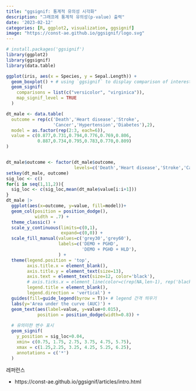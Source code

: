 ```yaml
---
title: "ggsignif: 통계적 유의성 시각화"
description: "그래프에 통계적 유의성(p-value) 출력"
date: '2023-02-12'
categories: [R, ggplot2, visualization, ggsignif]
image: "https://const-ae.github.io/ggsignif/logo.svg"
---
```


```r
# install.packages('ggsignif')
library(ggplot2)
library(ggsignif)
library(data.table)
```

```r
ggplot(iris, aes(x = Species, y = Sepal.Length)) +
  geom_boxplot() + # using `ggsignif` to display comparison of interest
  geom_signif(
    comparisons = list(c("versicolor", "virginica")),
    map_signif_level = TRUE
  )
```

```r
dt_male <- data.table(
  outcome = rep(c('Death','Heart disease','Stroke',
                  'Cancer','Hypertension','Diabetes'),2),
  model = as.factor(rep(2:3, each=6)),
  value = c(0.877,0.731,0.794,0.776,0.769,0.806,
            0.887,0.734,0.795,0.783,0.770,0.809)
)


dt_male$outcome <- factor(dt_male$outcome, 
                          levels=c('Death','Heart disease','Stroke','Cancer','Hypertension','Diabetes'))
setkey(dt_male, outcome)
sig_loc <- c()
for(i in seq(1,11,2)){
  sig_loc <- c(sig_loc,mean(dt_male$value[i:i+1]))
}
dt_male |> 
  ggplot(aes(x=outcome, y=value, fill=model))+
  geom_col(position = position_dodge(),
           width = .7) +
  theme_classic() +
  scale_y_continuous(limits=c(0,1),
                     expand=c(0,0)) +
  scale_fill_manual(values=c('grey30','grey60'),
                    labels=c('DEMO + PGHD',
                             'DEMO + PGHD + HLD'),
                    ) +
  theme(legend.position = 'top',
        axis.title.x = element_blank(),
        axis.title.y = element_text(size=13),
        axis.text = element_text(size=12, color='black'),
        # axis.ticks.x = element_line(color=c(rep(NA,len-1), rep('black',len))),
        legend.title = element_blank(),
        legend.direction = 'vertical') +
  guides(fill=guide_legend(byrow = T))+ # legend 간격 띄우기
  labs(y='Area under the curve (AUC)') + 
  geom_text(aes(label=value, y=value+0.015),
            position = position_dodge(width=0.8)) +
  
  # 유의미한 변수 표시
  geom_signif(
    y_position = sig_loc+0.04,
    xmin= c(0.75, 1.75, 2.75, 3.75, 4.75, 5.75),
    xmax = c(1.25,2.25, 3.25, 4.25, 5.25, 6.25),
    annotations = c('*')
  )

```

레퍼런스

-   https://const-ae.github.io/ggsignif/articles/intro.html
